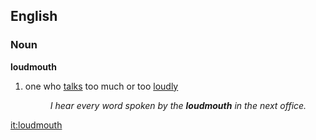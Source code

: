 ==English==
===Noun===
'''loudmouth'''
#one who [[talks]] too much or too [[loudly]]
#:''I hear every word spoken by the '''loudmouth''' in the next office.''

[[it:loudmouth]]